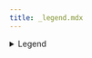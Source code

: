 ```yaml
---
title: _legend.mdx
---
```


<details className="bg-fd-primary/20 border-fd-primary border rounded-xl p-4 text-fd-foreground cursor-pointer w-[500px]">
  <summary>Legend</summary>

### Class

`-{n}` Supports values from theme

`-[n]` Supports arbitrary values

### Icon

✅ Full support

✔️ Partial support on native

🧪 Experimental support on native

📱 Native only

🌐 Web only

</details>